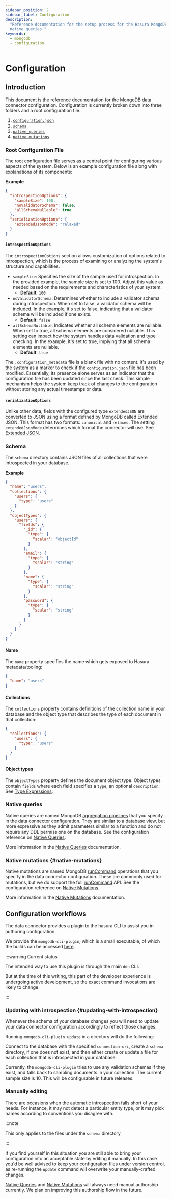 ```yaml
---
sidebar_position: 2
sidebar_label: Configuration
description:
  "Reference documentation for the setup process for the Hasura MongoDB connector, including connection URI details, and
  native queries."
keywords:
  - mongodb
  - configuration
---
```


# Configuration

## Introduction

This document is the reference documentation for the MongoDB data connector configuration. Configuration is currently
broken down into three folders and a root configuration file.

1. [`configuration.json`](#root-configuration-file)
2. [`schema`](#schema)
3. [`native_queries`](#native-queries)
4. [`native_mutations`](#native-mutations)

### Root Configuration File

The root configuration file serves as a central point for configuring various aspects of the system. Below is an example
configuration file along with explanations of its components:

**Example**

```json
{
  "introspectionOptions": {
    "sampleSize": 100,
    "noValidatorSchema": false,
    "allSchemaNullable": true
  },
  "serializationOptions": {
    "extendedJsonMode": "relaxed"
  }
}
```

#### `introspectionOptions`

The `introspectionOptions` section allows customization of options related to introspection, which is the process of
examining or analyzing the system's structure and capabilities.

- `sampleSize`: Specifies the size of the sample used for introspection. In the provided example, the sample size is set
  to 100. Adjust this value as needed based on the requirements and characteristics of your system.
  - **Default**: `100`
- `noValidatorSchema`: Determines whether to include a validator schema during introspection. When set to false, a
  validator schema will be included. In the example, it's set to false, indicating that a validator schema will be
  included if one exists.
  - **Default**: `false`
- `allSchemaNullable`: Indicates whether all schema elements are nullable. When set to true, all schema elements are
  considered nullable. This setting can impact how the system handles data validation and type checking. In the example,
  it's set to true, implying that all schema elements are nullable.
  - **Default**: `true`

The `.configuration_metadata` file is a blank file with no content. It's used by the system as a marker to check if the
`configuration.json` file has been modified. Essentially, its presence alone serves as an indicator that the
configuration file has been updated since the last check. This simple mechanism helps the system keep track of changes
to the configuration without storing any actual timestamps or data.

#### `serializationOptions`

Unlike other data, fields with the configured type `extendedJSON` are converted to JSON using a format defined by
MongoDB called Extended JSON. This format has two formats: `canonical` and `relaxed`. The setting `extendedJsonMode`
determines which format the connector will use. See [Extended JSON](./extended-json.mdx).

### Schema

The `schema` directory contains JSON files of all collections that were introspected in your database.

**Example**

```json
{
  "name": "users",
  "collections": {
    "users": {
      "type": "users"
    }
  },
  "objectTypes": {
    "users": {
      "fields": {
        "_id": {
          "type": {
            "scalar": "objectId"
          }
        },
        "email": {
          "type": {
            "scalar": "string"
          }
        },
        "name": {
          "type": {
            "scalar": "string"
          }
        },
        "password": {
          "type": {
            "scalar": "string"
          }
        }
      }
    }
  }
}
```

#### Name

The `name` property specifies the name which gets exposed to Hasura metadata/tooling:

```json
{
  "name": "users"
}
```

#### Collections

The `collections` property contains definitions of the collection name in your database and the object type that
describes the type of each document in that collection:

```json
{
  "collections": {
    "users": {
      "type": "users"
    }
  }
}
```

#### Object types

The `objectTypes` property defines the document object type. Object types contain `fields` where each field specifies
a `type`, an optional `description`. See [Type Expressions](./type-expressions.mdx#Object-types).

### Native queries

Native queries are named MongoDB [aggregation pipelines][MongoDB: pipeline] that you specify in the data connector
configuration. They are similar to a database view, but more expressive as they admit parameters similar to a function
and do not require any DDL permissions on the database. See the configuration reference on
[Native Queries](#updating-with-introspection).

More information in the [Native Queries](/reference/connectors/mongodb/native-operations/native-queries) documentation.

### Native mutations {#native-mutations}

Native mutations are named MongoDB [runCommand][MongoDB: runCommand] operations that you specify in the data connector
configuration. These are commonly used for mutations, but we do support the full [runCommand][MongoDB: runCommand] API.
See the configuration reference on [Native Mutations](#updating-with-introspection).

More information in the [Native Mutations](/reference/connectors/mongodb/native-operations/native-mutations.mdx)
documentation.

## Configuration workflows

The data connector provides a plugin to the hasura CLI to assist you in authoring configuration.

We provide the `mongodb-cli-plugin`, which is a small executable, of which the builds can be accessed
[here](https://github.com/hasura/ndc-mongodb/releases/).

:::warning Current status

The intended way to use this plugin is through the main `ddn` CLI.

But at the time of this writing, this part of the developer experience is undergoing active development, so the exact
command invocations are likely to change.

:::

### Updating with introspection {#updating-with-introspection}

Whenever the schema of your database changes you will need to update your data connector configuration accordingly to
reflect those changes.

Running `mongodb-cli-plugin update` in a directory will do the following:

Connect to the database with the specified `connection-uri`, create a `schema` directory, if one does not exist, and
then either create or update a file for each collection that is introspected in your database.

Currently, the `mongodb-cli-plugin` tries to use any validation schemas if they exist, and falls back to sampling
documents in your collection. The current sample size is 10. This will be configurable in future releases.

### Manually editing

There are occasions when the automatic introspection falls short of your needs. For instance, it may not detect a
particular entity type, or it may pick names according to conventions you disagree with.

:::note

This only applies to the files under the `schema` directory

:::

If you find yourself in this situation you are still able to bring your configuration into an acceptable state by
editing it manually. In this case you'd be well advised to keep your configuration files under version control, as
re-running the `update` command will overwrite your manually-crafted changes.

[Native Queries](/reference/connectors/mongodb/native-operations/native-queries) and
[Native Mutations](/reference/connectors/mongodb/native-operations/native-mutations.mdx) will always need manual
authorship currently. We plan on improving this authorship flow in the future.

[MongoDB: pipeline]: https://www.mongodb.com/docs/manual/core/aggregation-pipeline
[MongoDB: runCommand]: https://www.mongodb.com/docs/manual/reference/method/db.runCommand
